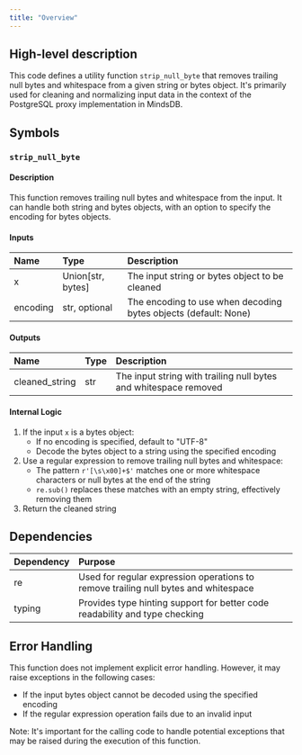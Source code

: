 ```yaml
---
title: "Overview"
---
```


## High-level description
This code defines a utility function `strip_null_byte` that removes trailing null bytes and whitespace from a given string or bytes object. It's primarily used for cleaning and normalizing input data in the context of the PostgreSQL proxy implementation in MindsDB.

## Symbols

### `strip_null_byte`
#### Description
This function removes trailing null bytes and whitespace from the input. It can handle both string and bytes objects, with an option to specify the encoding for bytes objects.

#### Inputs
| Name | Type | Description |
|:-----|:-----|:------------|
| x | Union[str, bytes] | The input string or bytes object to be cleaned |
| encoding | str, optional | The encoding to use when decoding bytes objects (default: None) |

#### Outputs
| Name | Type | Description |
|:-----|:-----|:------------|
| cleaned_string | str | The input string with trailing null bytes and whitespace removed |

#### Internal Logic
1. If the input `x` is a bytes object:
   - If no encoding is specified, default to "UTF-8"
   - Decode the bytes object to a string using the specified encoding
2. Use a regular expression to remove trailing null bytes and whitespace:
   - The pattern `r'[\s\x00]+$'` matches one or more whitespace characters or null bytes at the end of the string
   - `re.sub()` replaces these matches with an empty string, effectively removing them
3. Return the cleaned string

## Dependencies
| Dependency | Purpose |
|:-----------|:--------|
| re | Used for regular expression operations to remove trailing null bytes and whitespace |
| typing | Provides type hinting support for better code readability and type checking |

## Error Handling
This function does not implement explicit error handling. However, it may raise exceptions in the following cases:
- If the input bytes object cannot be decoded using the specified encoding
- If the regular expression operation fails due to an invalid input

Note: It's important for the calling code to handle potential exceptions that may be raised during the execution of this function.
